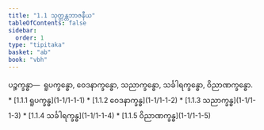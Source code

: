 ```yaml
---
title: "1.1 သုတ္တန္တဘာဇနီယ"
tableOfContents: false
sidebar:
  order: 1
type: "tipitaka"
basket: "ab"
book: "vbh"
---
```



<DynamicBreadcrumb />

<Division number="1" book="vbh" e="ch" v="30" p="1">

<Paragraph number="2" book="vbh">
ပဉ္စက္ခန္ဓာ—  ရူပက္ခန္ဓော, ဝေဒနာက္ခန္ဓော, သညာက္ခန္ဓော, သင်္ခါရက္ခန္ဓော, ဝိညာဏက္ခန္ဓော.

</Paragraph>
</Division>

<TableOfContents book="vbh" section="1.1">
* [1.1.1 ရူပက္ခန္ဓ](1-1/1-1-1)
* [1.1.2 ဝေဒနာက္ခန္ဓ](1-1/1-1-2)
* [1.1.3 သညာက္ခန္ဓ](1-1/1-1-3)
* [1.1.4 သင်္ခါရက္ခန္ဓ](1-1/1-1-4)
* [1.1.5 ဝိညာဏက္ခန္ဓ](1-1/1-1-5)
</TableOfContents>
